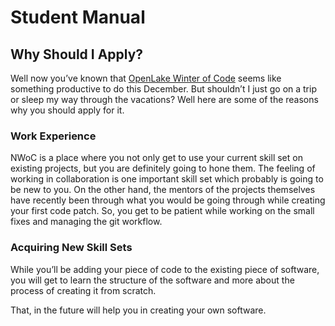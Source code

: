 <title>Student Manual</title>

# Student Manual

## Why Should I Apply?

Well now you’ve known that [OpenLake Winter of Code](https://owoc.vercel.app) seems like something productive to do this December. But shouldn’t I just go on a trip or sleep my way through the vacations? Well here are some of the reasons why you should apply for it.

### Work Experience

NWoC is a place where you not only get to use your current skill set on existing projects, but you are definitely going to hone them. The feeling of working in collaboration is one important skill set which probably is going to be new to you. On the other hand, the mentors of the projects themselves have recently been through what you would be going through while creating your first code patch. So, you get to be patient while working on the small fixes and managing the git workflow.

### Acquiring New Skill Sets

While you’ll be adding your piece of code to the existing piece of software, you will get to learn the structure of the software and more about the process of creating it from scratch.

That, in the future will help you in creating your own software.
